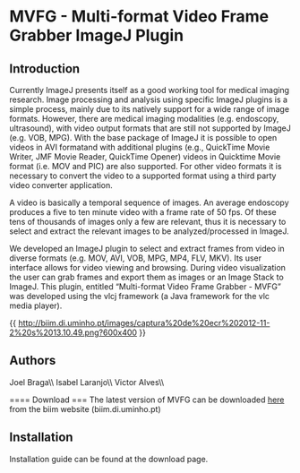 = MVFG - Multi-format Video Frame Grabber ImageJ Plugin =

== Introduction ==
Currently ImageJ presents itself as a good working tool for medical imaging research. Image processing and analysis using specific ImageJ plugins is a simple process, mainly due to its natively support for a wide range of image formats. However, there are medical imaging modalities (e.g. endoscopy, ultrasound), with video output formats that are still not supported by ImageJ (e.g. VOB, MPG). With the base package of ImageJ it is possible to open videos in AVI formatand with additional plugins (e.g., QuickTime Movie Writer, JMF Movie Reader, QuickTime Opener) videos in Quicktime Movie format (i.e. MOV and PIC) are also supported. For other video formats it is necessary to convert the video to a supported format using a third party video converter application.

A video is basically a temporal sequence of images. An average endoscopy produces a five to ten minute video with a frame rate of 50 fps. Of these tens of thousands of images only a few are relevant, thus it is necessary to select and extract the relevant images to be analyzed/processed in ImageJ.

We developed an ImageJ plugin to select and extract frames from video in diverse formats (e.g. MOV, AVI, VOB, MPG, MP4, FLV, MKV). Its user interface allows for video viewing and browsing. During video visualization the user can grab frames and export them as images or an Image Stack to ImageJ. This plugin, entitled “Multi-format Video Frame Grabber - MVFG” was developed using the vlcj framework (a Java framework for the vlc media player).

{{ http://biim.di.uminho.pt/images/captura%20de%20ecr%202012-11-2%20s%2013.10.49.png?600x400 }}

== Authors ==
Joel Braga\\
Isabel Laranjo\\
Victor Alves\\

==== Download ===
The latest version of MVFG can be downloaded [[http://biim.di.uminho.pt/index.php/mvfg|here]] from the biim website (biim.di.uminho.pt)

== Installation ==
Installation guide can be found at the download page.
